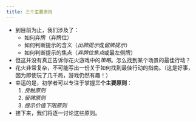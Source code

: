 ```yaml
---
title: 三个主要原则
---
```



<BeginnersGuideProgress id="three-main-principles" />

- 到目前为止，我们涉及了：
  - 如何弃牌（弃牌位）
  - 如何判断提示的含义（*出牌提示*或*留牌提示*）
  - 如何判断提示的焦点（*弃牌位焦点*或最左侧牌）
- 但这并没有真正告诉你花火游戏中的*策略*。怎么找到某个场景的最佳行动？
- 花火非常复杂，不可能写出一份关于如何找到最佳行动的指南。（这是好事，因为即使玩了几千局，游戏仍然有趣！）
- 幸运的是，初学者可以专注于掌握**三个主要原则**：
  1. _良触原则_
  1. _留牌原则_
  1. _提示价值下限原则_
- 接下来，我们将逐一讨论这些原则。
